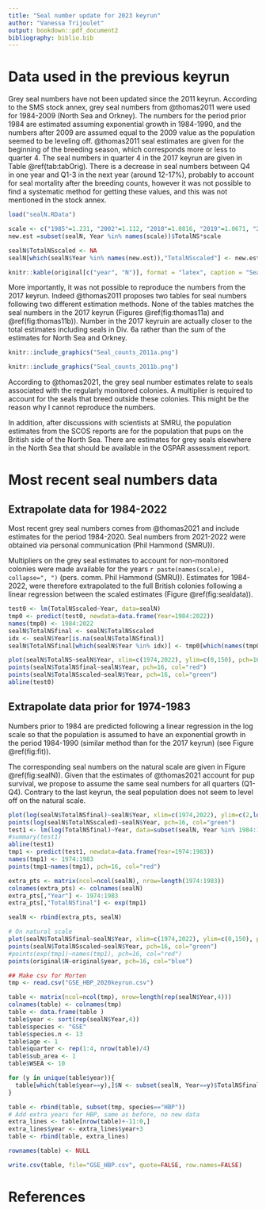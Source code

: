 ```yaml
---
title: "Seal number update for 2023 keyrun"
author: "Vanessa Trijoulet"
output: bookdown::pdf_document2  
bibliography: biblio.bib
---
```


# Data used in the previous keyrun

Grey seal numbers have not been updated since the 2011 keyrun. According to the SMS stock annex, grey seal numbers from @thomas2011 were used for 1984-2009 (North Sea and Orkney). The numbers for the period prior 1984 are estimated assuming exponential growth in 1984-1990, and the numbers after 2009 are assumed equal to the 2009 value as the population seemed to be leveling off. 
@thomas2011 seal estimates are given for the beginning of the breeding season, which corresponds more or less to quarter 4.
The seal numbers in quarter 4 in the 2017 keyrun are given in Table \@ref(tab:tabOrig). There is a decrease in seal numbers between Q4 in one year and Q1-3 in the next year (around 12-17\%), probably to account for seal mortality after the breeding counts, however it was not possible to find a systematic method for getting these values, and this was not mentioned in the stock annex.

```r
load("sealN.RData")

scale <- c("1985"=1.231, "2002"=1.112, "2010"=1.0816, "2019"=1.0671, "2022"=1.065)
new.est =subset(sealN, Year %in% names(scale))$TotalNS*scale

sealN$TotalNSscaled <- NA
sealN[which(sealN$Year %in% names(new.est)),"TotalNSscaled"] <- new.est

knitr::kable(original[c("year", "N")], format = "latex", caption = "Seal numbers (thousands) in quarter 4 used in the 2017 keyrun")
```

More importantly, it was not possible to reproduce the numbers from the 2017 keyrun. Indeed @thomas2011 proposes two tables for seal numbers following two different estimation methods. None of the tables matches the seal numbers in the 2017 keyrun (Figures \@ref(fig:thomas11a) and \@ref(fig:thomas11b)). Number in the 2017 keyruin are actually closer to the total estimates including seals in Div. 6a rather than the sum of the estimates for North Sea and Orkney.

```r
knitr::include_graphics("Seal_counts_2011a.png")
```

```r
knitr::include_graphics("Seal_counts_2011b.png")
```

According to @thomas2021, the grey seal number estimates relate to seals associated with the regularly monitored colonies. A multiplier is required to account for the seals that breed outside these colonies. 
This might be the reason why I cannot reproduce the numbers.

In addition, after discussions with scientists at SMRU, the population estimates from the SCOS reports are for the population that pups on the British side of the North Sea. There are estimates for grey seals elsewhere in the North Sea that should be available in the OSPAR assessment report.

\clearpage

# Most recent seal numbers data

## Extrapolate data for 1984-2022

Most recent grey seal numbers comes from @thomas2021 and include estimates for the period 1984-2020. Seal numbers from 2021-2022 were obtained via personal communication (Phil Hammond (SMRU)).

Multipliers on the grey seal estimates to account for non-monitored colonies were made available for the years `r paste(names(scale), collapse=", ")` (pers. comm. Phil Hammond (SMRU)).
Estimates for 1984-2022, were therefore extrapolated to the full British colonies following a linear regression between the scaled estimates (Figure \@ref(fig:sealdata)). 

```r
test0 <- lm(TotalNSscaled~Year, data=sealN)
tmp0 <- predict(test0, newdata=data.frame(Year=1984:2022))
names(tmp0) <- 1984:2022
sealN$TotalNSfinal <- sealN$TotalNSscaled
idx <- sealN$Year[is.na(sealN$TotalNSfinal)]
sealN$TotalNSfinal[which(sealN$Year %in% idx)] <- tmp0[which(names(tmp0) %in% idx)]

plot(sealN$TotalNS~sealN$Year, xlim=c(1974,2022), ylim=c(0,150), pch=16, xlab="", ylab="Seal numbers (thousands)")
points(sealN$TotalNSfinal~sealN$Year, pch=16, col="red")
points(sealN$TotalNSscaled~sealN$Year, pch=16, col="green")
abline(test0)
```


## Extrapolate data prior for 1974-1983

Numbers prior to 1984 are predicted following a linear regression in the log scale so that the population is assumed to have an exponential growth in the period 1984-1990 (similar method than for the 2017 keyrun) (see Figure \@ref(fig:fit)). 

The corresponding seal numbers on the natural scale are given in Figure \@ref(fig:sealN)). Given that the estimates of @thomas2021 account for pup survival, we propose to assume the same seal numbers for all quarters (Q1-Q4). Contrary to the last keyrun, the seal population does not seem to level off on the natural scale.

```r

plot(log(sealN$TotalNSfinal)~sealN$Year, xlim=c(1974,2022), ylim=c(2,log(150)), pch=16, xlab="", ylab="log(seal numbers)")
points(log(sealN$TotalNSscaled)~sealN$Year, pch=16, col="green")
test1 <- lm(log(TotalNSfinal)~Year, data=subset(sealN, Year %in% 1984:1990))
#summary(test1)
abline(test1)
tmp1 <- predict(test1, newdata=data.frame(Year=1974:1983))
names(tmp1) <- 1974:1983
points(tmp1~names(tmp1), pch=16, col="red")

extra_pts <- matrix(ncol=ncol(sealN), nrow=length(1974:1983))
colnames(extra_pts) <- colnames(sealN)
extra_pts[,"Year"] <- 1974:1983
extra_pts[,"TotalNSfinal"] <- exp(tmp1)

sealN <- rbind(extra_pts, sealN)
```



```r

# On natural scale
plot(sealN$TotalNSfinal~sealN$Year, xlim=c(1974,2022), ylim=c(0,150), pch=16, xlab="", ylab="Seal numbers (thousands)")
points(sealN$TotalNSscaled~sealN$Year, pch=16, col="green")
#points(exp(tmp1)~names(tmp1), pch=16, col="red")
points(original$N~original$year, pch=16, col="blue")
```


\clearpage

```r
## Make csv for Morten
tmp <- read.csv("GSE_HBP_2020keyrun.csv")

table <- matrix(ncol=ncol(tmp), nrow=length(rep(sealN$Year,4)))
colnames(table) <- colnames(tmp)
table <- data.frame(table )
table$year <- sort(rep(sealN$Year,4))
table$species <- "GSE"
table$species.n <- 13
table$age <- 1
table$quarter <- rep(1:4, nrow(table)/4)
table$sub_area <- 1
table$WSEA <- 10

for (y in unique(table$year)){
  table[which(table$year==y),]$N <- subset(sealN, Year==y)$TotalNSfinal
}

table <- rbind(table, subset(tmp, species=="HBP"))
# Add extra years for HBP, same as before, no new data
extra_lines <- table[nrow(table)+-11:0,]
extra_lines$year <- extra_lines$year+3
table <- rbind(table, extra_lines)

rownames(table) <- NULL

write.csv(table, file="GSE_HBP.csv", quote=FALSE, row.names=FALSE)

```



# References